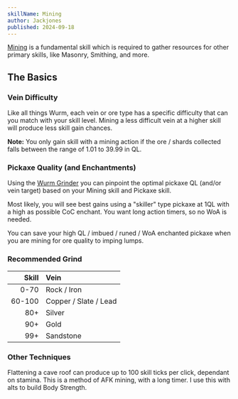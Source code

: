 ```yaml
---
skillName: Mining
author: Jackjones
published: 2024-09-18
---
```


[Mining](https://www.wurmpedia.com/index.php/Mining) is a fundamental skill which is required to gather resources for other primary skills, like Masonry, Smithing, and more.

## The Basics

### Vein Difficulty

Like all things Wurm, each vein or ore type has a specific difficulty that can you match with your skill level. Mining a less difficult vein at a higher skill will produce less skill gain chances.

**Note:** You only gain skill with a mining action if the ore / shards collected falls between the range of 1.01 to 39.99 in QL.

### Pickaxe Quality (and Enchantments)

Using the [Wurm Grinder](https://www.dreamsleeve.org/wurm/grinder/) you can pinpoint the optimal pickaxe QL (and/or vein target) based on your Mining skill and Pickaxe skill.

Most likely, you will see best gains using a "skiller" type pickaxe at 1QL with a high as possible CoC enchant. You want long action timers, so no WoA is needed.

You can save your high QL / imbued / runed / WoA enchanted pickaxe when you are mining for ore quality to imping lumps.

### Recommended Grind

| Skill | Vein |
|-:|:-|
| 0-70 | Rock / Iron |
| 60-100 | Copper / Slate / Lead |
| 80+ | Silver |
| 90+ | Gold |
| 99+ | Sandstone |

### Other Techniques

Flattening a cave roof can produce up to 100 skill ticks per click, dependant on stamina. This is a method of AFK mining, with a long timer. I use this with alts to build Body Strength.